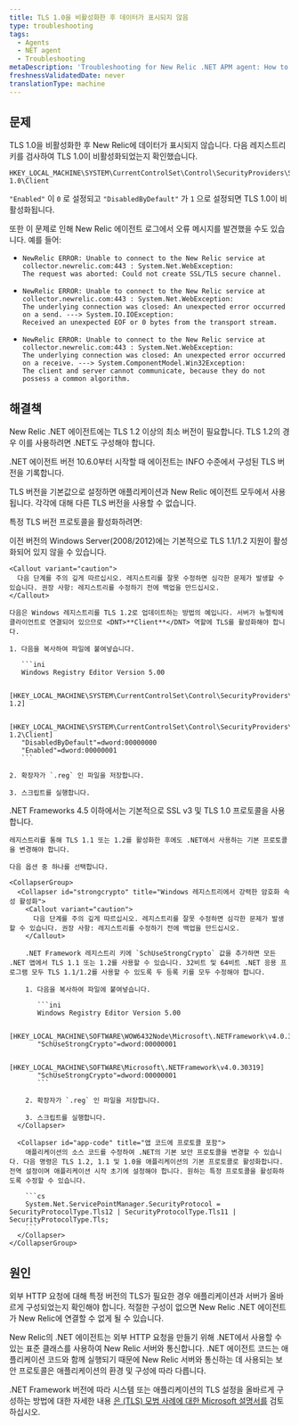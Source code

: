 ```yaml
---
title: TLS 1.0을 비활성화한 후 데이터가 표시되지 않음
type: troubleshooting
tags:
  - Agents
  - NET agent
  - Troubleshooting
metaDescription: 'Troubleshooting for New Relic .NET APM agent: How to configure your TLS protocol preferences for your .NET application and environment.'
freshnessValidatedDate: never
translationType: machine
---
```


## 문제

TLS 1.0을 비활성화한 후 New Relic에 데이터가 표시되지 않습니다. 다음 레지스트리 키를 검사하여 TLS 1.0이 비활성화되었는지 확인했습니다.

```
HKEY_LOCAL_MACHINE\SYSTEM\CurrentControlSet\Control\SecurityProviders\SCHANNEL\Protocols\TLS 1.0\Client
```

`"Enabled"` 이 `0` 로 설정되고 `"DisabledByDefault"` 가 `1` 으로 설정되면 TLS 1.0이 비활성화됩니다.

또한 이 문제로 인해 New Relic 에이전트 로그에서 오류 메시지를 발견했을 수도 있습니다. 예를 들어:

* ```
  NewRelic ERROR: Unable to connect to the New Relic service at collector.newrelic.com:443 : System.Net.WebException: 
  The request was aborted: Could not create SSL/TLS secure channel.
  ```
* ```
  NewRelic ERROR: Unable to connect to the New Relic service at collector.newrelic.com:443 : System.Net.WebException: 
  The underlying connection was closed: An unexpected error occurred on a send. ---> System.IO.IOException: 
  Received an unexpected EOF or 0 bytes from the transport stream.
  ```
* ```
  NewRelic ERROR: Unable to connect to the New Relic service at collector.newrelic.com:443 : System.Net.WebException: 
  The underlying connection was closed: An unexpected error occurred on a receive. ---> System.ComponentModel.Win32Exception: 
  The client and server cannot communicate, because they do not possess a common algorithm.
  ```

## 해결책

New Relic .NET 에이전트에는 TLS 1.2 이상의 최소 버전이 필요합니다. TLS 1.2의 경우 이를 사용하려면 .NET도 구성해야 합니다.

.NET 에이전트 버전 10.6.0부터 시작할 때 에이전트는 INFO 수준에서 구성된 TLS 버전을 기록합니다.

<Callout variant="important">
  TLS 버전을 기본값으로 설정하면 애플리케이션과 New Relic 에이전트 모두에서 사용됩니다. 각각에 대해 다른 TLS 버전을 사용할 수 없습니다.
</Callout>

특정 TLS 버전 프로토콜을 활성화하려면:

<CollapserGroup>
  <Collapser id="windows-registry" title="1단계. Windows 레지스트리에서 TLS 프로토콜을 활성화합니다.">
    이전 버전의 Windows Server(2008/2012)에는 기본적으로 TLS 1.1/1.2 지원이 활성화되어 있지 않을 수 있습니다.

    <Callout variant="caution">
      다음 단계를 주의 깊게 따르십시오. 레지스트리를 잘못 수정하면 심각한 문제가 발생할 수 있습니다. 권장 사항: 레지스트리를 수정하기 전에 백업을 만드십시오.
    </Callout>

    다음은 Windows 레지스트리를 TLS 1.2로 업데이트하는 방법의 예입니다. 서버가 뉴렐릭에 클라이언트로 연결되어 있으므로 <DNT>**Client**</DNT> 역할에 TLS를 활성화해야 합니다.

    1. 다음을 복사하여 파일에 붙여넣습니다.

       ```ini
       Windows Registry Editor Version 5.00

       [HKEY_LOCAL_MACHINE\SYSTEM\CurrentControlSet\Control\SecurityProviders\SCHANNEL\Protocols\TLS 1.2]

       [HKEY_LOCAL_MACHINE\SYSTEM\CurrentControlSet\Control\SecurityProviders\SCHANNEL\Protocols\TLS 1.2\Client]
       "DisabledByDefault"=dword:00000000
       "Enabled"=dword:00000001
       ```

    2. 확장자가 `.reg` 인 파일을 저장합니다.

    3. 스크립트를 실행합니다.
  </Collapser>

  <Collapser id="windows-registry" title="2단계. .NET 기본 프로토콜 켜기">
    .NET Frameworks 4.5 이하에서는 기본적으로 SSL v3 및 TLS 1.0 프로토콜을 사용합니다.

    레지스트리를 통해 TLS 1.1 또는 1.2를 활성화한 후에도 .NET에서 사용하는 기본 프로토콜을 변경해야 합니다.

    다음 옵션 중 하나를 선택합니다.

    <CollapserGroup>
      <Collapser id="strongcrypto" title="Windows 레지스트리에서 강력한 암호화 속성 활성화">
        <Callout variant="caution">
          다음 단계를 주의 깊게 따르십시오. 레지스트리를 잘못 수정하면 심각한 문제가 발생할 수 있습니다. 권장 사항: 레지스트리를 수정하기 전에 백업을 만드십시오.
        </Callout>

        .NET Framework 레지스트리 키에 `SchUseStrongCrypto` 값을 추가하면 모든 .NET 앱에서 TLS 1.1 또는 1.2를 사용할 수 있습니다. 32비트 및 64비트 .NET 응용 프로그램 모두 TLS 1.1/1.2를 사용할 수 있도록 두 등록 키를 모두 수정해야 합니다.

        1. 다음을 복사하여 파일에 붙여넣습니다.

           ```ini
           Windows Registry Editor Version 5.00

           [HKEY_LOCAL_MACHINE\SOFTWARE\WOW6432Node\Microsoft\.NETFramework\v4.0.30319] 
           "SchUseStrongCrypto"=dword:00000001

           [HKEY_LOCAL_MACHINE\SOFTWARE\Microsoft\.NETFramework\v4.0.30319]
           "SchUseStrongCrypto"=dword:00000001
           ```

        2. 확장자가 `.reg` 인 파일을 저장합니다.

        3. 스크립트를 실행합니다.
      </Collapser>

      <Collapser id="app-code" title="앱 코드에 프로토콜 포함">
        애플리케이션의 소스 코드를 수정하여 .NET의 기본 보안 프로토콜을 변경할 수 있습니다. 다음 명령은 TLS 1.2, 1.1 및 1.0을 애플리케이션의 기본 프로토콜로 활성화합니다. 전역 설정이며 애플리케이션 시작 초기에 설정해야 합니다. 원하는 특정 프로토콜을 활성화하도록 수정할 수 있습니다.

        ```cs
        System.Net.ServicePointManager.SecurityProtocol = SecurityProtocolType.Tls12 | SecurityProtocolType.Tls11 | SecurityProtocolType.Tls;
        ```
      </Collapser>
    </CollapserGroup>
  </Collapser>
</CollapserGroup>

## 원인

외부 HTTP 요청에 대해 특정 버전의 TLS가 필요한 경우 애플리케이션과 서버가 올바르게 구성되었는지 확인해야 합니다. 적절한 구성이 없으면 New Relic .NET 에이전트가 New Relic에 연결할 수 없게 될 수 있습니다.

New Relic의 .NET 에이전트는 외부 HTTP 요청을 만들기 위해 .NET에서 사용할 수 있는 표준 클래스를 사용하여 New Relic 서버와 통신합니다. .NET 에이전트 코드는 애플리케이션 코드와 함께 실행되기 때문에 New Relic 서버와 통신하는 데 사용되는 보안 프로토콜은 애플리케이션의 환경 및 구성에 따라 다릅니다.

.NET Framework 버전에 따라 시스템 또는 애플리케이션의 TLS 설정을 올바르게 구성하는 방법에 대한 자세한 내용 [은 (TLS) 모범 사례에 대한 Microsoft 설명서를](https://docs.microsoft.com/en-us/dotnet/framework/network-programming/tls) 검토하십시오.